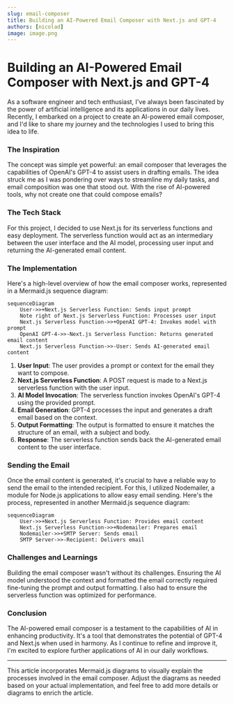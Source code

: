 ```yaml
---
slug: email-composer
title: Building an AI-Powered Email Composer with Next.js and GPT-4
authors: [nicolad]
image: image.png
---
```


# Building an AI-Powered Email Composer with Next.js and GPT-4

As a software engineer and tech enthusiast, I've always been fascinated by the power of artificial intelligence and its applications in our daily lives. Recently, I embarked on a project to create an AI-powered email composer, and I'd like to share my journey and the technologies I used to bring this idea to life.

### The Inspiration

The concept was simple yet powerful: an email composer that leverages the capabilities of OpenAI's GPT-4 to assist users in drafting emails. The idea struck me as I was pondering over ways to streamline my daily tasks, and email composition was one that stood out. With the rise of AI-powered tools, why not create one that could compose emails?

### The Tech Stack

For this project, I decided to use Next.js for its serverless functions and easy deployment. The serverless function would act as an intermediary between the user interface and the AI model, processing user input and returning the AI-generated email content.

### The Implementation

Here's a high-level overview of how the email composer works, represented in a Mermaid.js sequence diagram:

```mermaid
sequenceDiagram
    User->>+Next.js Serverless Function: Sends input prompt
    Note right of Next.js Serverless Function: Processes user input
    Next.js Serverless Function->>+OpenAI GPT-4: Invokes model with prompt
    OpenAI GPT-4->>-Next.js Serverless Function: Returns generated email content
    Next.js Serverless Function->>-User: Sends AI-generated email content
```

1. **User Input**: The user provides a prompt or context for the email they want to compose.
2. **Next.js Serverless Function**: A POST request is made to a Next.js serverless function with the user input.
3. **AI Model Invocation**: The serverless function invokes OpenAI's GPT-4 using the provided prompt.
4. **Email Generation**: GPT-4 processes the input and generates a draft email based on the context.
5. **Output Formatting**: The output is formatted to ensure it matches the structure of an email, with a subject and body.
6. **Response**: The serverless function sends back the AI-generated email content to the user interface.

### Sending the Email

Once the email content is generated, it's crucial to have a reliable way to send the email to the intended recipient. For this, I utilized Nodemailer, a module for Node.js applications to allow easy email sending. Here's the process, represented in another Mermaid.js sequence diagram:

```mermaid
sequenceDiagram
    User->>+Next.js Serverless Function: Provides email content
    Next.js Serverless Function->>+Nodemailer: Prepares email
    Nodemailer->>+SMTP Server: Sends email
    SMTP Server->>-Recipient: Delivers email
```

### Challenges and Learnings

Building the email composer wasn't without its challenges. Ensuring the AI model understood the context and formatted the email correctly required fine-tuning the prompt and output formatting. I also had to ensure the serverless function was optimized for performance.

### Conclusion

The AI-powered email composer is a testament to the capabilities of AI in enhancing productivity. It's a tool that demonstrates the potential of GPT-4 and Next.js when used in harmony. As I continue to refine and improve it, I'm excited to explore further applications of AI in our daily workflows.

---

This article incorporates Mermaid.js diagrams to visually explain the processes involved in the email composer. Adjust the diagrams as needed based on your actual implementation, and feel free to add more details or diagrams to enrich the article.
